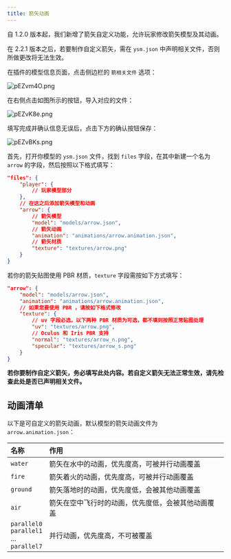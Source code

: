 ```yaml
---
title: 箭矢动画
---
```



自 1.2.0 版本起，我们新增了箭矢自定义功能，允许玩家修改箭矢模型及其动画。

在 2.2.1 版本之后，若要制作自定义箭矢，需在 `ysm.json` 中声明相关文件，否则所做更改将无法生效。

<Tabs>

<TabItem label=" 使用 YSM 插件">

在插件的模型信息页面，点击侧边栏的 `箭相关文件` 选项：

![pEZvm4O.png](https://s21.ax1x.com/2025/02/04/pEZvm4O.png)

在右侧点击如图所示的按钮，导入对应的文件：

![pEZvK8e.png](https://s21.ax1x.com/2025/02/04/pEZvK8e.png)

填写完成并确认信息无误后，点击下方的确认按钮保存：

![pEZvBKs.png](https://s21.ax1x.com/2025/02/04/pEZvBKs.png)

</TabItem>

<TabItem label="手动填写">

首先，打开你模型的 `ysm.json` 文件，找到 `files` 字段，在其中新建一个名为 `arrow` 的字段，然后按照以下格式填写：

```json {6-13}
"files": {
    "player": {
        // 玩家模型部分
    },
    // 在这之后添加箭矢模型和动画
    "arrow": {
        // 箭矢模型
        "model": "models/arrow.json",
        // 箭矢动画
        "animation": "animations/arrow.animation.json",
        // 箭矢材质
        "texture": "textures/arrow.png"
    }
}
```

若你的箭矢贴图使用 PBR 材质，`texture` 字段需按如下方式填写：

```json {5-11}
"arrow": {
    "model": "models/arrow.json",
    "animation": "animations/arrow.animation.json",
    // 如果您要使用 PBR ，请按如下格式修改
    "texture": {
        // uv 字段必选，以下两种 PBR 材质为可选，都不填则按照正常贴图处理
        "uv": "textures/arrow.png",
        // Oculus 和 Iris PBR 支持
        "normal": "textures/arrow_n.png",
        "specular": "textures/arrow_s.png"
    }
}
```

</TabItem>

</Tabs>

<Aside >

**若你要制作自定义箭矢，务必填写此处内容。若自定义箭矢无法正常生效，请先检查此处是否已声明相关文件。**

</Aside>

## 动画清单

以下是可自定义的箭矢动画，默认模型的箭矢动画文件为 `arrow.animation.json`：

| 名称                                                   | 作用                                               |
| :----------------------------------------------------- | :------------------------------------------------- |
| `water`                                                | 箭矢在水中的动画，优先度高，可被并行动画覆盖       |
| `fire`                                                 | 箭矢着火的动画，优先度高，可被并行动画覆盖         |
| `ground`                                               | 箭矢落地时的动画，优先度低，会被其他动画覆盖       |
| `air`                                                  | 箭矢在空中飞行时的动画，优先度低，会被其他动画覆盖 |
| `parallel0` <br/>`parallel1` <br/>... <br/>`parallel7` | 并行动画，优先度高，不可被覆盖                     |
